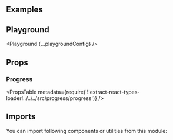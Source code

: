 


<Layout title="Progress" description="🚧 This page is under construction">

## Examples

<Example title="Basic usage" path="progress/basic-usage">
  <BasicUsage />
</Example>

<Example title="Sizes" path="progress/sizes">
  <Sizes />
</Example>

<Example title="With steps" path="progress/steps">
  <Steps />
</Example>

<Example title="Partially-complete step" path="progress/partial-step">
  <PartialStep />
</Example>

<Example title="Custom label" path="progress/custom-label">
  <CustomLabel />
</Example>

<Example title="No label" path="progress/no-label">
  <NoLabel />
</Example>

<Example title="Inverted" path="progress/inverted" darkPreview>
  <Inverted />
</Example>

## Playground

<Playground {...playgroundConfig} />

## Props

### Progress

<PropsTable
  metadata={require('!!extract-react-types-loader!../../../src/progress/progress')}
/>

## Imports

You can import following components or utilities from this module:

<Imports module={ProgressExports} path="@datacamp/waffles/progress" />

</Layout>
